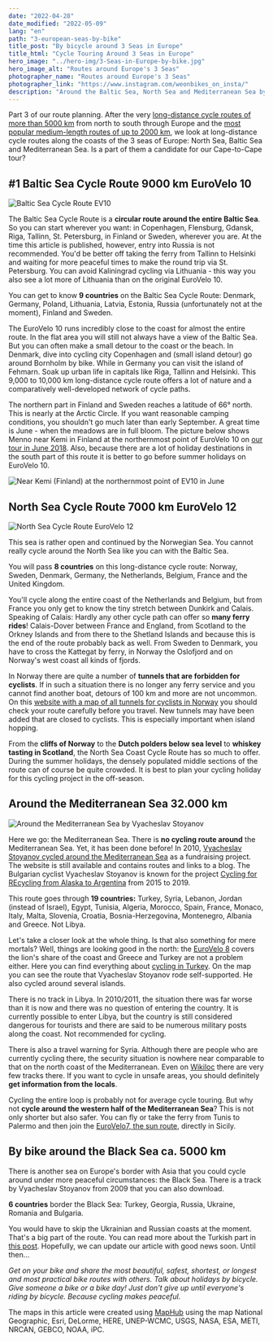 ```yaml
---
date: "2022-04-28"
date_modified: "2022-05-09"
lang: "en"
path: "3-european-seas-by-bike"
title_post: "By bicycle around 3 Seas in Europe"
title_html: "Cycle Touring Around 3 Seas in Europe"
hero_image: "../hero-img/3-Seas-in-Europe-by-bike.jpg"
hero_image_alt: "Routes around Europe's 3 Seas"
photographer_name: "Routes around Europe's 3 Seas"
photographer_link: "https://www.instagram.com/weonbikes_on_insta/"
description: "Around the Baltic Sea, North Sea and Mediterranean Sea by bicycle? In this article you'll find cycling routes for such adventures. With GPX for download."
---
```



Part 3 of our route planning. After the very [long-distance cycle routes of more than 5000 km](https://weonbikes.com/en/blog/7-cycling-routes-europe-north-to-south/) from north to south through Europe and the [most popular medium-length routes of up to 2000 km](https://weonbikes.com/en/blog/7-cycling-routes-for-bike-tour-holidays/), we look at long-distance cycle routes along the coasts of the 3 seas of Europe: North Sea, Baltic Sea and Mediterranean Sea. Is a part of them a candidate for our Cape-to-Cape tour?

<SevenRoutesDownload link="https://drive.google.com/drive/folders/1hx0_4M5TXVaB1UR2cyQWejMQooa1bTeM?usp=sharing" />

## #1 Baltic Sea Cycle Route 9000 km EuroVelo 10

![Baltic Sea Cycle Route EV10](../img/BalticSeaCycleRouteEV10.jpg)

The Baltic Sea Cycle Route is a **circular route around the entire Baltic Sea**. So you can start wherever you want: in Copenhagen, Flensburg, Gdansk, Riga, Tallinn, St. Petersburg, in Finland or Sweden, wherever you are. At the time this article is published, however, entry into Russia is not recommended. You'd be better off taking the ferry from Tallinn to Helsinki and waiting for more peaceful times to make the round trip via St. Petersburg. You can avoid Kaliningrad cycling via Lithuania - this way you also see a lot more of Lithuania than on the original EuroVelo 10.

You can get to know **9 countries** on the Baltic Sea Cycle Route: Denmark, Germany, Poland, Lithuania, Latvia, Estonia, Russia (unfortunately not at the moment), Finland and Sweden.

The EuroVelo 10 runs incredibly close to the coast for almost the entire route. In the flat area you will still not always have a view of the Baltic Sea. But you can often make a small detour to the coast or the beach. In Denmark, dive into cycling city Copenhagen and (small island detour) go around Bornholm by bike. While in Germany you can visit the island of Fehmarn. Soak up urban life in capitals like Riga, Tallinn and Helsinki. This 9,000 to 10,000 km long-distance cycle route offers a lot of nature and a comparatively well-developed network of cycle paths.

The northern part in Finland and Sweden reaches a latitude of 66° north. This is nearly at the Arctic Circle. If you want reasonable camping conditions, you shouldn't go much later than early September. A great time is June - when the meadows are in full bloom. The picture below shows Menno near Kemi in Finland at the northernmost point of EuroVelo 10 on [our tour in June 2018](https://weonbikes.com/en/book/). Also, because there are a lot of holiday destinations in the south part of this route it is better to go before summer holidays on EuroVelo 10.

![Near Kemi (Finland) at the northernmost point of EV10 in June](../img/near-Kemi-Finland.jpg)

## North Sea Cycle Route 7000 km EuroVelo 12

![North Sea Cycle Route EuroVelo 12](../img/NorthSeaCycleRouteEV12.jpg)

This sea is rather open and continued by the Norwegian Sea. You cannot really cycle around the North Sea like you can with the Baltic Sea.

You will pass **8 countries** on this long-distance cycle route: Norway, Sweden, Denmark, Germany, the Netherlands, Belgium, France and the United Kingdom.

You'll cycle along the entire coast of the Netherlands and Belgium, but from France you only get to know the tiny stretch between Dunkirk and Calais. Speaking of Calais: Hardly any other cycle path can offer so **many ferry rides**! Calais-Dover between France and England, from Scotland to the Orkney Islands and from there to the Shetland Islands and because this is the end of the route probably back as well. From Sweden to Denmark, you have to cross the Kattegat by ferry, in Norway the Oslofjord and on Norway's west coast all kinds of fjords.

In Norway there are quite a number of **tunnels that are forbidden for cyclists**. If in such a situation there is no longer any ferry service and you cannot find another boat, detours of 100 km and more are not uncommon. On this [website with a map of all tunnels for cyclists in Norway](https://www.cycletourer.co.uk/maps/tunnelmaplrge.shtml) you should check your route carefully before you travel. New tunnels may have been added that are closed to cyclists. This is especially important when island hopping.

From the **cliffs of Norway** to the **Dutch polders below sea level** to **whiskey tasting in Scotland**, the North Sea Coast Cycle Route has so much to offer. During the summer holidays, the densely populated middle sections of the route can of course be quite crowded. It is best to plan your cycling holiday for this cycling project in the off-season.

## Around the Mediterranean Sea 32.000 km

![Around the Mediterranean Sea by Vyacheslav Stoyanov](../img/MedeterranianCycleRoute.jpg)

Here we go: the Mediterranean Sea. There is **no cycling route around** the Mediterranean Sea. Yet, it has been done before! In 2010, [Vyacheslav Stoyanov cycled around the Mediterranean Sea](http://www.vyacheslavstoyanov.com/) as a fundraising project. The website is still available and contains routes and links to a blog. The Bulgarian cyclist Vyacheslav Stoyanov is known for the project [Cycling for REcycling from Alaska to Argentina](http://www.cycle4recycle.com/) from 2015 to 2019.

This route goes through **19 countries:** Turkey, Syria, Lebanon, Jordan (instead of Israel), Egypt, Tunisia, Algeria, Morocco, Spain, France, Monaco, Italy, Malta, Slovenia, Croatia, Bosnia-Herzegovina, Montenegro, Albania and Greece. Not Libya.

Let's take a closer look at the whole thing. Is that also something for mere mortals? Well, things are looking good in the north: the [EuroVelo 8](https://weonbikes.com/en/blog/7-cycling-routes-europe-north-to-south/#7-mediterranean-route-7500-km-eurovelo-8) covers the lion's share of the coast and Greece and Turkey are not a problem either. Here you can find everything about [cycling in Turkey](https://cycloscope.net/cycling-turkey). On the map you can see the route that Vyacheslav Stoyanov rode self-supported. He also cycled around several islands.

There is no track in Libya. In 2010/2011, the situation there was far worse than it is now and there was no question of entering the country. It is currently possible to enter Libya, but the country is still considered dangerous for tourists and there are said to be numerous military posts along the coast. Not recommended for cycling.

There is also a travel warning for Syria. Although there are people who are currently cycling there, the security situation is nowhere near comparable to that on the north coast of the Mediterranean. Even on [Wikiloc](https://www.wikiloc.com/) there are very few tracks there. If you want to cycle in unsafe areas, you should definitely **get information from the locals**.

Cycling the entire loop is probably not for average cycle touring. But why not **cycle around the western half of the Mediterranean Sea**? This is not only shorter but also safer. You can fly or take the ferry from Tunis to Palermo and then join the [EuroVelo7, the sun route](https://weonbikes.com/en/blog/7-cycling-routes-europe-north-to-south/#3-sun-route-7700-km-eurovelo-7), directly in Sicily.

## By bike around the Black Sea ca. 5000 km

There is another sea on Europe's border with Asia that you could cycle around under more peaceful circumstances: the Black Sea. There is a track by Vyacheslav Stoyanov from 2009 that you can also download.

**6 countries** border the Black Sea: Turkey, Georgia, Russia, Ukraine, Romania and Bulgaria.

You would have to skip the Ukrainian and Russian coasts at the moment. That's a big part of the route. You can read more about the Turkish part in [this post](https://tortoiseandhareontour.com/cycling-along-the-black-sea-coast/). Hopefully, we can update our article with good news soon. Until then...

_Get on your bike and share the most beautiful, safest, shortest, or longest and most practical bike routes with others. Talk about holidays by bicycle. Give someone a bike or a bike day! Just don't give up until everyone's riding by bicycle. Because cycling makes peaceful._

<SevenRoutesDownload link="https://drive.google.com/drive/folders/1hx0_4M5TXVaB1UR2cyQWejMQooa1bTeM?usp=sharing" />

The maps in this article were created using [MapHub](https://maphub.net/) using the map National Geographic, Esri, DeLorme, HERE, UNEP-WCMC, USGS, NASA, ESA, METI, NRCAN, GEBCO, NOAA, iPC.
